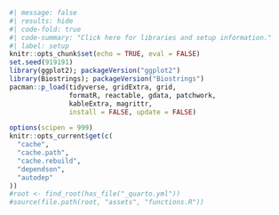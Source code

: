 ```r
#| message: false
#| results: hide
#| code-fold: true
#| code-summary: "Click here for libraries and setup information."
#| label: setup
knitr::opts_chunk$set(echo = TRUE, eval = FALSE)
set.seed(919191)
library(ggplot2); packageVersion("ggplot2")
library(Biostrings); packageVersion("Biostrings")
pacman::p_load(tidyverse, gridExtra, grid,
               formatR, reactable, gdata, patchwork,
               kableExtra, magrittr, 
               install = FALSE, update = FALSE)

options(scipen = 999)
knitr::opts_current$get(c(
  "cache",
  "cache.path",
  "cache.rebuild",
  "dependson",
  "autodep"
))
#root <- find_root(has_file("_quarto.yml"))
#source(file.path(root, "assets", "functions.R"))
```
